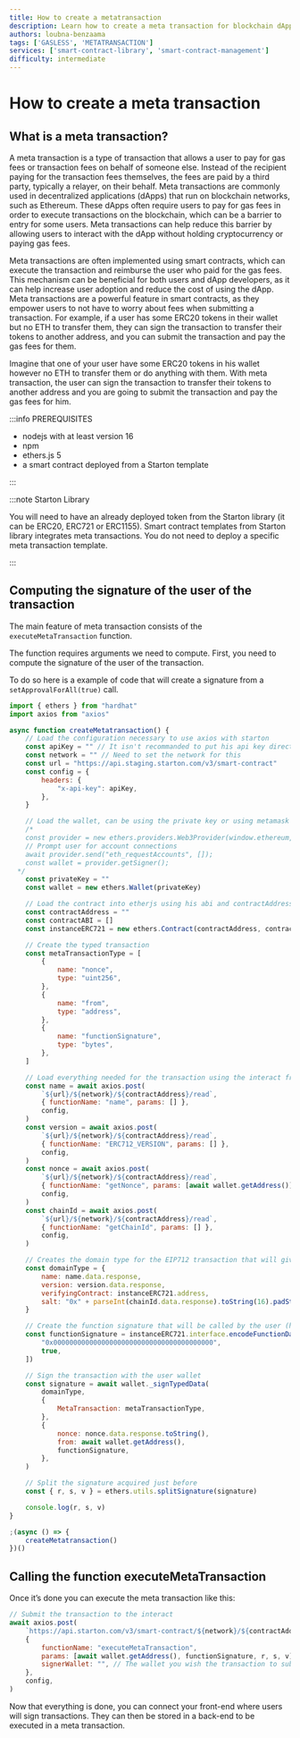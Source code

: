 ```yaml
---
title: How to create a metatransaction
description: Learn how to create a meta transaction for blockchain dApps, which enables third parties to pay transaction fees, by computing user signatures and executing a smart contract function."
authors: loubna-benzaama
tags: ['GASLESS', 'METATRANSACTION']
services: ['smart-contract-library', 'smart-contract-management']
difficulty: intermediate
---
```


# How to create a meta transaction

## What is a meta transaction?

A meta transaction is a type of transaction that allows a user to pay for gas fees or transaction fees on behalf of someone else. Instead of the recipient paying for the transaction fees themselves, the fees are paid by a third party, typically a relayer, on their behalf. Meta transactions are commonly used in decentralized applications (dApps) that run on blockchain networks, such as Ethereum. These dApps often require users to pay for gas fees in order to execute transactions on the blockchain, which can be a barrier to entry for some users. Meta transactions can help reduce this barrier by allowing users to interact with the dApp without holding cryptocurrency or paying gas fees.

Meta transactions are often implemented using smart contracts, which can execute the transaction and reimburse the user who paid for the gas fees. This mechanism can be beneficial for both users and dApp developers, as it can help increase user adoption and reduce the cost of using the dApp. Meta transactions are a powerful feature in smart contracts, as they empower users to not have to worry about fees when submitting a transaction. For example, if a user has some ERC20 tokens in their wallet but no ETH to transfer them, they can sign the transaction to transfer their tokens to another address, and you can submit the transaction and pay the gas fees for them.

Imagine that one of your user have some ERC20 tokens in his wallet however no ETH to transfer them or do anything with them. With meta transaction, the user can sign the transaction to transfer their tokens to another address and you are going to submit the transaction and pay the gas fees for him.

:::info PREREQUISITES

-   nodejs with at least version 16
-   npm
-   ethers.js 5
-   a smart contract deployed from a Starton template

:::

:::note Starton Library

You will need to have an already deployed token from the Starton library (it can be ERC20, ERC721 or ERC1155). Smart contract templates from Starton library integrates meta transactions.
You do not need to deploy a specific meta transaction template.

:::

## Computing the signature of the user of the transaction

The main feature of meta transaction consists of the `executeMetaTransaction` function.

The function requires arguments we need to compute. First, you need to compute the signature of the user of the transaction.

To do so here is a example of code that will create a signature from a `setApprovalForAll(true)` call.

```js
import { ethers } from "hardhat"
import axios from "axios"

async function createMetatransaction() {
	// Load the configuration necessary to use axios with starton
	const apiKey = "" // It isn't recommanded to put his api key directly in his code but for the easiness of the tutorial we are going to put it here
	const network = "" // Need to set the network for this
	const url = "https://api.staging.starton.com/v3/smart-contract"
	const config = {
		headers: {
			"x-api-key": apiKey,
		},
	}

	// Load the wallet, can be using the private key or using metamask fpr exemple with this code
	/*
    const provider = new ethers.providers.Web3Provider(window.ethereum, "any");
    // Prompt user for account connections
    await provider.send("eth_requestAccounts", []);
    const wallet = provider.getSigner();
  */
	const privateKey = ""
	const wallet = new ethers.Wallet(privateKey)

	// Load the contract into etherjs using his abi and contractAddress
	const contractAddress = ""
	const contractABI = []
	const instanceERC721 = new ethers.Contract(contractAddress, contractABI, wallet)

	// Create the typed transaction
	const metaTransactionType = [
		{
			name: "nonce",
			type: "uint256",
		},
		{
			name: "from",
			type: "address",
		},
		{
			name: "functionSignature",
			type: "bytes",
		},
	]

	// Load everything needed for the transaction using the interact from starton
	const name = await axios.post(
		`${url}/${network}/${contractAddress}/read`,
		{ functionName: "name", params: [] },
		config,
	)
	const version = await axios.post(
		`${url}/${network}/${contractAddress}/read`,
		{ functionName: "ERC712_VERSION", params: [] },
		config,
	)
	const nonce = await axios.post(
		`${url}/${network}/${contractAddress}/read`,
		{ functionName: "getNonce", params: [await wallet.getAddress()] },
		config,
	)
	const chainId = await axios.post(
		`${url}/${network}/${contractAddress}/read`,
		{ functionName: "getChainId", params: [] },
		config,
	)

	// Creates the domain type for the EIP712 transaction that will give more insight on the transaction
	const domainType = {
		name: name.data.response,
		version: version.data.response,
		verifyingContract: instanceERC721.address,
		salt: "0x" + parseInt(chainId.data.response).toString(16).padStart(64, "0"),
	}

	// Create the function signature that will be called by the user (here a setApprovalForAll but it can be anything from the contract)
	const functionSignature = instanceERC721.interface.encodeFunctionData("setApprovalForAll", [
		"0x0000000000000000000000000000000000000000",
		true,
	])

	// Sign the transaction with the user wallet
	const signature = await wallet._signTypedData(
		domainType,
		{
			MetaTransaction: metaTransactionType,
		},
		{
			nonce: nonce.data.response.toString(),
			from: await wallet.getAddress(),
			functionSignature,
		},
	)

	// Split the signature acquired just before
	const { r, s, v } = ethers.utils.splitSignature(signature)

	console.log(r, s, v)
}

;(async () => {
	createMetatransaction()
})()
```

## Calling the function executeMetaTransaction

Once it’s done you can execute the meta transaction like this:

```js
// Submit the transaction to the interact
await axios.post(
	`https://api.starton.com/v3/smart-contract/${network}/${contractAddress}/call`,
	{
		functionName: "executeMetaTransaction",
		params: [await wallet.getAddress(), functionSignature, r, s, v],
		signerWallet: "", // The wallet you wish the transaction to submit
	},
	config,
)
```

Now that everything is done, you can connect your front-end where users will sign transactions. They can then be stored in a back-end to be executed in a meta transaction.
